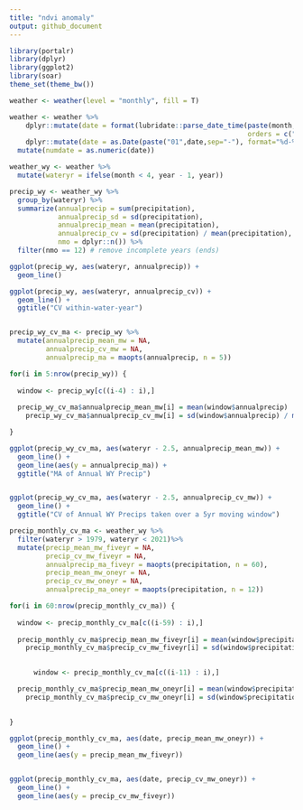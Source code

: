 ```yaml
---
title: "ndvi anomaly"
output: github_document
---
```


```r
library(portalr)
library(dplyr)
library(ggplot2)
library(soar)
theme_set(theme_bw())
```

```r

weather <- weather(level = "monthly", fill = T)

weather <- weather %>%
    dplyr::mutate(date = format(lubridate::parse_date_time(paste(month, year, sep=" "),
                                                           orders = c("m/Y")), "%m-%Y")) %>%
    dplyr::mutate(date = as.Date(paste("01",date,sep="-"), format="%d-%m-%Y"))  %>%
  mutate(numdate = as.numeric(date))

weather_wy <- weather %>%
  mutate(wateryr = ifelse(month < 4, year - 1, year))

precip_wy <- weather_wy %>%
  group_by(wateryr) %>%
  summarize(annualprecip = sum(precipitation),
            annualprecip_sd = sd(precipitation),
            annualprecip_mean = mean(precipitation),
            annualprecip_cv = sd(precipitation) / mean(precipitation),
            nmo = dplyr::n()) %>%
  filter(nmo == 12) # remove incomplete years (ends)

ggplot(precip_wy, aes(wateryr, annualprecip)) +
  geom_line()

ggplot(precip_wy, aes(wateryr, annualprecip_cv)) +
  geom_line() +
  ggtitle("CV within-water-year")


precip_wy_cv_ma <- precip_wy %>%
  mutate(annualprecip_mean_mw = NA,
         annualprecip_cv_mw = NA,
         annualprecip_ma = maopts(annualprecip, n = 5))

for(i in 5:nrow(precip_wy)) {
  
  window <- precip_wy[c((i-4) : i),]
  
  precip_wy_cv_ma$annualprecip_mean_mw[i] = mean(window$annualprecip)
    precip_wy_cv_ma$annualprecip_cv_mw[i] = sd(window$annualprecip) / mean(window$annualprecip)

}

ggplot(precip_wy_cv_ma, aes(wateryr - 2.5, annualprecip_mean_mw)) +
  geom_line() +
  geom_line(aes(y = annualprecip_ma)) +
  ggtitle("MA of Annual WY Precip")


ggplot(precip_wy_cv_ma, aes(wateryr - 2.5, annualprecip_cv_mw)) +
  geom_line() +
  ggtitle("CV of Annual WY Precips taken over a 5yr moving window")

precip_monthly_cv_ma <- weather_wy %>%
  filter(wateryr > 1979, wateryr < 2021)%>%
  mutate(precip_mean_mw_fiveyr = NA,
         precip_cv_mw_fiveyr = NA,
         annualprecip_ma_fiveyr = maopts(precipitation, n = 60),
         precip_mean_mw_oneyr = NA,
         precip_cv_mw_oneyr = NA,
         annualprecip_ma_oneyr = maopts(precipitation, n = 12))

for(i in 60:nrow(precip_monthly_cv_ma)) {
  
  window <- precip_monthly_cv_ma[c((i-59) : i),]
  
  precip_monthly_cv_ma$precip_mean_mw_fiveyr[i] = mean(window$precipitation)
    precip_monthly_cv_ma$precip_cv_mw_fiveyr[i] = sd(window$precipitation) / mean(window$precipitation)

    
      window <- precip_monthly_cv_ma[c((i-11) : i),]

  precip_monthly_cv_ma$precip_mean_mw_oneyr[i] = mean(window$precipitation)
    precip_monthly_cv_ma$precip_cv_mw_oneyr[i] = sd(window$precipitation) / mean(window$precipitation)

    
}

ggplot(precip_monthly_cv_ma, aes(date, precip_mean_mw_oneyr)) +
  geom_line() +
  geom_line(aes(y = precip_mean_mw_fiveyr))


ggplot(precip_monthly_cv_ma, aes(date, precip_cv_mw_oneyr)) +
  geom_line() +
  geom_line(aes(y = precip_cv_mw_fiveyr))
```


